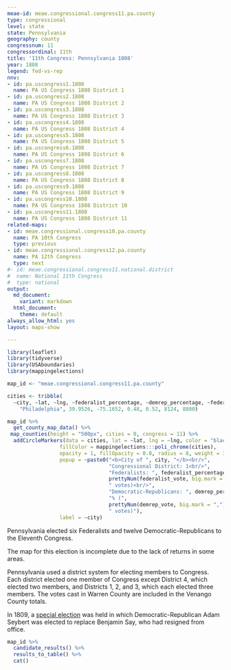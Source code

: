```yaml
---
meae-id: meae.congressional.congress11.pa.county
type: congressional
level: state
state: Pennsylvania
geography: county
congressnum: 11
congressordinal: 11th
title: '11th Congress: Pennsylvania 1808'
year: 1808
legend: fed-vs-rep
nnv:
- id: pa.uscongress1.1808
  name: PA US Congress 1808 District 1
- id: pa.uscongress2.1808
  name: PA US Congress 1808 District 2
- id: pa.uscongress3.1808
  name: PA US Congress 1808 District 3
- id: pa.uscongress4.1808
  name: PA US Congress 1808 District 4
- id: pa.uscongress5.1808
  name: PA US Congress 1808 District 5
- id: pa.uscongress6.1808
  name: PA US Congress 1808 District 6
- id: pa.uscongress7.1808
  name: PA US Congress 1808 District 7
- id: pa.uscongress8.1808
  name: PA US Congress 1808 District 8
- id: pa.uscongress9.1808
  name: PA US Congress 1808 District 9
- id: pa.uscongress10.1808
  name: PA US Congress 1808 District 10
- id: pa.uscongress11.1808
  name: PA US Congress 1808 District 11
related-maps:
- id: meae.congressional.congress10.pa.county
  name: PA 10th Congress
  type: previous
- id: meae.congressional.congress12.pa.county
  name: PA 12th Congress
  type: next
#- id: meae.congressional.congress11.national.district
#  name: National 11th Congress
#  type: national
output:
  md_document:
    variant: markdown
  html_document:
    theme: default
always_allow_html: yes
layout: maps-show

---
```


```r
library(leaflet)
library(tidyverse)
library(USAboundaries)
library(mappingelections)

map_id <- "meae.congressional.congress11.pa.county"

cities <- tribble(
  ~city, ~lat, ~lng, ~federalist_percentage, ~demrep_percentage, ~federalist_vote, ~demrep_vote,
    "Philadelphia", 39.9526, -75.1652, 0.48, 0.52, 8124, 8800)
```

<div class="map">

```r
map_id %>%
  get_county_map_data() %>%
 map_counties(height = "500px", cities = 0, congress = 11) %>% 
  addCircleMarkers(data = cities, lat = ~lat, lng = ~lng, color = "black",
                 fillColor = mappingelections:::poli_chrome(cities),
                 opacity = 1, fillOpacity = 0.8, radius = 8, weight = 3,
                 popup = ~paste0("<b>City of ", city, "</b><br/>",
                                 "Congressional District: 1<br/>",
                                 "Federalists: ", federalist_percentage * 100, "% (", 
                                 prettyNum(federalist_vote, big.mark = ","), 
                                 " votes)<br/>",
                                 "Democratic-Republicans: ", demrep_percentage * 100,
                                 "% (", 
                                 prettyNum(demrep_vote, big.mark = ","),
                                 " votes)"),
                 label = ~city) 
```

</div>

Pennsylvania elected six Federalists and twelve Democratic-Republicans to the Eleventh Congress.

The map for this election is incomplete due to the lack of returns in some areas.

Pennsylvania used a district system for electing members to Congress. Each district elected one member of Congress except District 4, which elected two members, and Districts 1, 2, and 3, which each elected three members. The votes cast in Warren County are included in the Venango County totals. 

In 1809, a [special election](https://elections.lib.tufts.edu/catalog/tufts:pa.uscongress1.specialelection.1809) was held in which Democratic-Republican Adam Seybert was elected to replace Benjamin Say, who had resigned from office.

<div class="results-table">

```r
map_id %>%
  candidate_results() %>%
  results_to_table() %>%
  cat()
```

</div>
